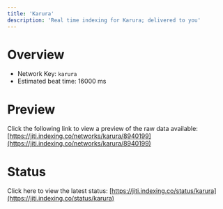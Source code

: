 ```yaml
---
title: 'Karura'
description: 'Real time indexing for Karura; delivered to you'
---
```


# Overview
- Network Key: `karura`
- Estimated beat time: 16000 ms

# Preview
Click the following link to view a preview of the raw data available: [https://jiti.indexing.co/networks/karura/8940199](https://jiti.indexing.co/networks/karura/8940199)

# Status
Click here to view the latest status: [https://jiti.indexing.co/status/karura](https://jiti.indexing.co/status/karura)
